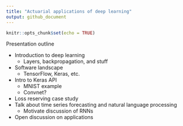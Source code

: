 ```yaml
---
title: "Actuarial applications of deep learning"
output: github_document
---
```


```r
knitr::opts_chunk$set(echo = TRUE)
```

Presentation outline

- Introduction to deep learning
    - Layers, backpropagation, and stuff
- Software landscape
    - TensorFlow, Keras, etc.
- Intro to Keras API
    - MNIST example
    - Convnet?
- Loss reserving case study
- Talk about time series forecasting and natural language processing
    - Motivate discussion of RNNs
- Open discussion on applications


